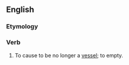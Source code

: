 ==English==

===Etymology===
{{prefix|un|vessel|lang=en}}

===Verb===
{{en-verb}}
# {{context|transitive|obsolete|lang=en}} To cause to be no longer a [[vessel]]; to empty.